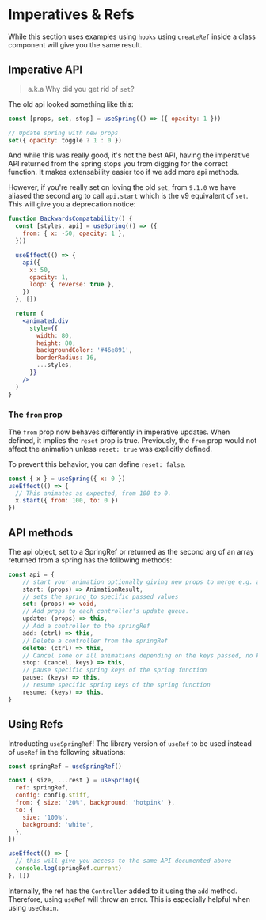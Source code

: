 # Imperatives & Refs

While this section uses examples using `hooks` using `createRef` inside a class component will give you the same result.

## Imperative API

> a.k.a Why did you get rid of `set`?

The old api looked something like this:

```js
const [props, set, stop] = useSpring(() => ({ opacity: 1 }))

// Update spring with new props
set({ opacity: toggle ? 1 : 0 })
```

And while this was really good, it's not the best API, having the imperative API returned from the spring stops you from digging for the correct function. It makes extensability easier too if we add more api methods.

However, if you're really set on loving the old `set`, from `9.1.0` we have aliased the second arg to call `api.start` which is the v9 equivalent of `set`. This will give you a deprecation notice:

```jsx render=true edit=true
function BackwardsCompatability() {
  const [styles, api] = useSpring(() => ({
    from: { x: -50, opacity: 1 },
  }))

  useEffect(() => {
    api({
      x: 50,
      opacity: 1,
      loop: { reverse: true },
    })
  }, [])

  return (
    <animated.div
      style={{
        width: 80,
        height: 80,
        backgroundColor: '#46e891',
        borderRadius: 16,
        ...styles,
      }}
    />
  )
}
```

### The `from` prop

The `from` prop now behaves differently in imperative updates. When defined, it implies the `reset` prop is true. Previously, the `from` prop would not affect the animation unless `reset: true` was explicitly defined.

To prevent this behavior, you can define `reset: false`.

```jsx
const { x } = useSpring({ x: 0 })
useEffect(() => {
  // This animates as expected, from 100 to 0.
  x.start({ from: 100, to: 0 })
})
```

## API methods

The api object, set to a SpringRef or returned as the second arg of an array returned from a spring has the following methods:

```ts
const api = {
    // start your animation optionally giving new props to merge e.g. a `to` object
    start: (props) => AnimationResult,
    // sets the spring to specific passed values
    set: (props) => void,
    // Add props to each controller's update queue.
    update: (props) => this,
    // Add a controller to the springRef
    add: (ctrl) => this,
    // Delete a controller from the springRef
    delete: (ctrl) => this,
    // Cancel some or all animations depending on the keys passed, no keys will cancel all.
    stop: (cancel, keys) => this,
    // pause specific spring keys of the spring function
    pause: (keys) => this,
    // resume specific spring keys of the spring function
    resume: (keys) => this,
}
```

## Using Refs

Introducting `useSpringRef`! The library version of `useRef` to be used instead of `useRef` in the following situations:

```jsx
const springRef = useSpringRef()

const { size, ...rest } = useSpring({
  ref: springRef,
  config: config.stiff,
  from: { size: '20%', background: 'hotpink' },
  to: {
    size: '100%',
    background: 'white',
  },
})

useEffect(() => {
  // this will give you access to the same API documented above
  console.log(springRef.current)
}, [])
```

Internally, the ref has the `Controller` added to it using the `add` method. Therefore, using `useRef` will throw an error.
This is especially helpful when using `useChain`.
